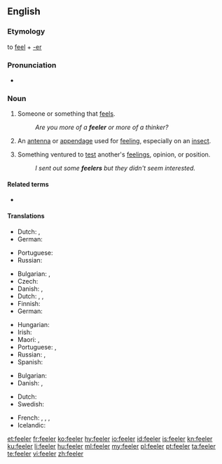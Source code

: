 {{also|Feeler}}
==English==

===Etymology===
to [[feel]] + [[-er]]

===Pronunciation===
* {{rhymes|iːlə(r)|lang=en}}

===Noun===
{{en-noun}}

# {{lb|en|literally}} Someone or something that [[feel]]s.
#: ''Are you more of a '''feeler''' or more of a thinker?''
# {{lb|en|anatomy}} An [[antenna]] or [[appendage]] used for [[feel]]ing, especially on an [[insect]].
# {{lb|en|figuratively}} Something ventured to [[test]] another's [[feeling]]s, opinion, or position.
#: ''I sent out some '''feelers''' but they didn't seem interested.''

====Related terms====
* {{l|en|put out feelers}}

====Translations====
{{trans-top|someone or something that feels}}
* Dutch: {{t+check|nl|voeler|m}}, {{t+check|nl|voelend|m|alt=voelende}} <!-- was "[[voelend]]e" - assumed inflected form or vocalised spelling; please verify if linking is acceptable. see [[User:Kephir/gadgets/xte#Translation_fixing]] -->
* German: {{t+|de|Fühler|m}}
{{trans-mid}}
* Portuguese: {{t|pt|sentidor|m}}
* Russian: {{t+|ru|щуп|m}} {{qualifier|probe}}
{{trans-bottom}}

{{trans-top|an antenna or appendage used to feel, as on an insect}}
* Bulgarian: {{t+|bg|антена|f|sc=Cyrl}}, {{t+|bg|пипалце|n|sc=Cyrl}}
* Czech: {{t+|cs|tykadlo|n}}
* Danish: {{t|da|følehorn|n}}, {{t|da|føletråd|c}}
* Dutch: {{t+|nl|voelspriet}}, {{t|nl|voeldraad}}, {{t|nl|voelhoorn}}
* Finnish: {{t|fi|tuntosarvi}}
* German: {{t+|de|Fühler|m}}
{{trans-mid}}
* Hungarian: {{t+|hu|csáp}}
* Irish: {{t|ga|adharcán|m}}
* Maori: {{t|mi|hihi}}, {{t|mi|pūhihi}}
* Portuguese: {{t+|pt|sensor|m}}, {{t+|pt|palpo|m}}
* Russian: {{t+|ru|у́сик|m}} {{qualifier|antenna}}, {{t+|ru|щу́пальце|n}} {{qualifier|tentacle}}
* Spanish: {{t+|es|antena|f}}
{{trans-bottom}}

{{trans-top|Something ventured to test other's feelings}}
* Bulgarian: {{t+|bg|намек|m|sc=Cyrl}}
* Danish: {{t|da|føler|c}}, {{t|da|prøveballon|c}}
{{trans-mid}}
* Dutch: {{t+|nl|proefballon|m}}
* Swedish: {{t|sv|försöksballong|c}}
{{trans-bottom}}

{{checktrans-top}}
* French: {{t+check|fr|capteur|c}}, {{t+check|fr|tripoteur|c}}, {{t+check|fr|antenne|c}}, {{t+check|fr|brin|c}}
* Icelandic: {{t+check|is|fálmari}}
{{trans-bottom}}

[[et:feeler]]
[[fr:feeler]]
[[ko:feeler]]
[[hy:feeler]]
[[io:feeler]]
[[id:feeler]]
[[is:feeler]]
[[kn:feeler]]
[[ku:feeler]]
[[li:feeler]]
[[hu:feeler]]
[[ml:feeler]]
[[my:feeler]]
[[pl:feeler]]
[[pt:feeler]]
[[ta:feeler]]
[[te:feeler]]
[[vi:feeler]]
[[zh:feeler]]